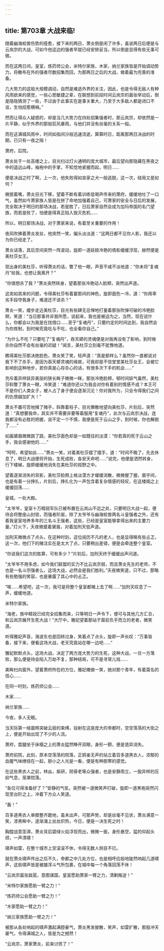 ```yaml
---
---
---
```

title: 第703章 大战来临!
---



随着幽海蛟兽伤势的痊愈，接下来的两日，萧炎倒是闲了许多，虽说两日后便是与云岚宗的大战，可如今他这边的强者早就已经安排妥当，所以倒是显得有些无事可做。

而在这两日间，皇室，炼药师公会，米特尔家族，木家，纳兰家族皆是开始调动势力，将散布在外的强者尽数招集而回，为那两日之后的大战，做着最为完善的准备。

几大势力的这般大规模调动，自然是难逃外界的关注，因此，也是令得无敌人有种风雨欲来的感觉，一些心思敏捷之辈，在联想到前段时间云岚宗的嚣张举动后，倒是隐隐猜测了一些，不过由于此事实在是事关重大，乃至于大多敌人都是闭口不谈，生怕招惹横祸。”

然而让得众人疑惑的，却是当几大势力在四处招集强者时，那云岚宗，却依然是一片平静，似乎外界的那般狂风暴雨，与他们并没有丝毫的关系一般。

而在这满城风雨中，时间如指间沙般迅速流逝，算算时日，距离那两日决战的时期，已只有一夜之隔！

萧府，后院。

萧炎处于一处高楼之上，目光扫过灯火通明的庞大城市，最后望向那隐藏在黑夜之中的遥远山峰，袖袍中的手掌，不知觉地紧握而起，明日……

便是决战之时了啊，上一次，他失败得如丧家之犬一般逃脱，这一次，结局又是如何？

微抿着嘴，萧炎目光下移，望着不断有着训练低喝声传来的萧府，缓缓地吐了一口气，虽然如今萧家族人皆是在拼了命地加强着自己，可萧家的安全与日后的发展，完全取决于明日的那场决战，若是胜了，日后萧家自然会成为加玛帝国的名门望族，而若是败了，怕便是得真正陷入毁灭危机……

所以，明日那场决战，对于萧家来说，有着至关重要的作用！

夜风吹拂着萧炎发丝，他突然一笑，偏头淡淡道：“这两日都不见你人影，我还以为你已经走了。

萧炎话落，其后空间突然一阵波动，旋即一道妖娆冷艳的倩影缓缓浮现，赫然便是美杜莎女王。

现出身的美杜莎，听得萧炎的话，瞥了他一眼，声音不咸不淡地道：“你未将“复魂丹”给我，也想让我离开？”

“你很想杀了我？”萧炎突然转身，望着那张冷艳动人脸颊，突然出声道。

这突如其来的问题，令得美杜莎有着霎那间的神色，旋即面色一冷，道：“你用卑劣手段夺我身子，难道还不该杀？”

萧炎一笑，缓步走近美杜莎，目光有些肆无忌惮地打量着那张吹弹可破的冷艳脸颊，笑道：“当日那事并非我所愿，说起来，我也是被迫为之，当然，现在说什么，你都会以为我是在找借口……至于“复魂丹”，只要约定的时间达到，我自然会为你炼制，到时候究竟吃与不吃，也全看你自己。”

“为什么不吃？只要吃了“复魂丹”，吞天蟒的灵魂便是对我再没有了影响，到时候杀你自然不会有丝毫的迟疑！”闻言，美杜莎立刻毫不犹豫地道。

瞧得美杜莎那决绝脸色，萧炎笑了笑，轻声道：“真是那样么？虽然你一直都说对我下不了杀手，是因为吞天蟒灵魂的缘故，可我却是不信堂堂美杜莎女王，会被它影响到这种地步，若你真是心存杀心的话，有很多次下手的机会……”

充斥着异样妖异美丽的狭长眸子微微一眯，那张冷艳脸颊，顿时间妖气盎然，美杜莎斜瞥了萧炎一眼，冷笑道：“难道你还以为我会对你有着别的情感不成？本王可不是你们人类女子，被人占了身子便会逐渐沉沦！你对我所为，只会令得我们之间的仇恨越加扩大！”

萧炎不置可否地摊了摊手，斜靠着柱子，目光懒散地望向美杜莎，片刻后，突然道：“真想要我命，其实并不需要非要等着服用“复魂丹”，此次与云岚宗决战，连我都没有必胜的把握，说不定一个不慎，我便是死于云山之手，到时候，你也解脱了……”

如画黛眉微微跳了跳，美杜莎面色却是一如既往的淡漠：“你若真的死于云山之手，我会感谢他的……”

“呵呵，希望如此……”萧炎一笑，对着美杜莎摆了摆手，道：“时间不晚了，先去休息了，明日大战便将开始，生死成败，各安天命吧……”说完，他便是洒然转身，行下楼梯，旋即缓缓地消失在美杜莎的视野之中。

望着逐渐消失的背影，美杜莎脸颊上格淡漠方才缓缓消散，微微握了握，眉宇间，也是有着一分挣扎，片刻后，挣扎化为一声包含着复杂情感的轻叹，在这楼阁之上缓缓回荡……

皇城，一处大殿。

“太爷爷，皇室十万精锐军队已被布置在云岚山不远之处，只要明日大战一起，便待会将整座山封锁，而强者阶层，除了太爷爷与幽海蛟兽两名斗皇强者之外，还有着我皇室培养多年的三名斗王强者，这些，已经是皇室能够拿得出来的主要力量。”灯火下，夭夜微蹙着黛眉，对着加刑天低声道。

加刑天微微点了点头，在这种时刻，这位阅历不凡的老人，也是显得略有些忐忑，这一次，他们下的赌注实在是太大了点，只要稍出差错，便是会牵连整个皇室。

“你说我们这次的胜算，可有多少？”片刻后，加刑天终于缓缓出声问道。

“太爷爷不用多虑，如今我们联盟的实力不比云岚宗弱，而且萧炎先生的老师，不也是一名斗宗强者么，这场大战，必然会是我们胜利。”夭夜微笑道，只不过，那略有些勉强的笑容，也是暴露了其心中的忐忑。

“唉……希望吧，这一次，我可是将整个皇室都赌上去了啊……”加刑天叹息了一声，缓缓地道。

米特尔家族。

“海老，族中精锐已经完全招集而来，只等明日一声令下，便可与其他几方汇合，和云岚宗展开生死大战！”大厅中，雅妃望着那站于窗前负手而立的老者，微笑道。

听得雅妃声音，海波东也是回转过身，笑着点了点头，旋即一声长叹：“万事皆备，接下来，便看这场大战，老天究竟站在哪一边吧……”

雅妃默默点头，这场大战，决定了两方庞大势力的生死，这种大战，一旦一方落败，那么便是待会陷入万劫不复，那种结局，可不是寻常儿戏……

美眸扫向窗外，望着萧府所在的方位，雅妃橄做一笑，她对那个青年，有着莫名的信心……

在同一时刻，炼药师公会……

木家……

纳兰家族……

今夜，多人无眠。

当天际第一绫晨辉突破云层的束缚，投射在这座庞大的帝都时，空空荡荡的大街之上，便是开始出现了不少的人流。

萧府，盘腿坐于床榻之上的萧炎猛然睁开双眼，身形一颢，便是诡异消失。

萧府前院，此刻，原本空荡荡的院落，正鸦雀无声的站立着百多道黑衣人，浓郁的血腥气味缭绕在一起，胆小之人光是一看，便是有种胆寒的感觉。

在这些黑衣人之前，林焱，紫研，阴骨老等众强者，也是安静雨立，一股异样的压抑气息，笼罩院落。

“各位可得准备好了？”安静的气氛，突然被一道微笑声打破，旋即一道黑袍突然闪现至台阶之上，冲着下方众人笑道。

“轰！”

百多道黑衣人单膝整齐跪地，虽未出声，可那声势，却是丝毫不见状，萧炎满意一笑，漆黑眸中，逐渐涌上丝丝炽热，今日，便是一决生死之时！

胸膛战意澎湃，萧炎背后碧绿火焰浮现而出，微微一振，身形悬空，猛的仰起头颀，一声清啸！

啸声如雷，在整个城市上空滚滚不休，令得无数人侧目不已。

就在萧炎啸声传出之后不久，帝都之中几处方位，也是相呼应般地陡然响起几道啸声，这些啸声皆是被雄浑斗气所包裹，在城中每一个角落回荡不休！

“云岚宗嚣张跋扈，意图谋国，皇室愿助萧家一臂之力，清剿叛逆！”

“米特尔家族愿助一臂之力！”

“炼药师公会愿助一臂之力！”

“木家愿助一臂之力！”

“纳兰家族愿助一臂之力！”

被那从各处响起的啸声激起满腔豪气，萧炎黑发披散，笑声，如雷扩散，那股冲天豪气，令得满城之人，皆是为之撼然！

“云岚宗，萧家萧炎，前来讨债了！”